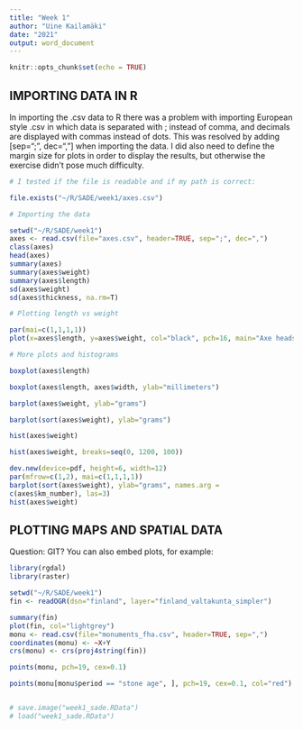 ```yaml
---
title: "Week 1"
author: "Uine Kailamäki"
date: "2021"
output: word_document
---
```


```r
knitr::opts_chunk$set(echo = TRUE)

```

## IMPORTING DATA IN R

In importing the .csv data to R there was a problem with importing European style .csv in which data is separated with ; instead of comma, and decimals are displayed with commas instead of dots. This was resolved by adding [sep=";", dec=","] when importing the data. I did also need to define the margin size for plots in order to display the results, but otherwise the exercise didn't pose much difficulty.

```r

# I tested if the file is readable and if my path is correct:

file.exists("~/R/SADE/week1/axes.csv")

# Importing the data

setwd("~/R/SADE/week1")
axes <- read.csv(file="axes.csv", header=TRUE, sep=";", dec=",")
class(axes)
head(axes)
summary(axes)
summary(axes$weight)
summary(axes$length)
sd(axes$weight)
sd(axes$thickness, na.rm=T)

# Plotting length vs weight

par(mai=c(1,1,1,1))
plot(x=axes$length, y=axes$weight, col="black", pch=16, main="Axe heads recovered by members of the public")

# More plots and histograms

boxplot(axes$length)

boxplot(axes$length, axes$width, ylab="millimeters")

barplot(axes$weight, ylab="grams")

barplot(sort(axes$weight), ylab="grams")

hist(axes$weight)

hist(axes$weight, breaks=seq(0, 1200, 100))

dev.new(device=pdf, height=6, width=12)
par(mfrow=c(1,2), mai=c(1,1,1,1))
barplot(sort(axes$weight), ylab="grams", names.arg =
c(axes$km_number), las=3)
hist(axes$weight)


```

## PLOTTING MAPS AND SPATIAL DATA

Question: GIT?
You can also embed plots, for example:

```r

library(rgdal)
library(raster)

setwd("~/R/SADE/week1")
fin <- readOGR(dsn="finland", layer="finland_valtakunta_simpler")

summary(fin)
plot(fin, col="lightgrey")
monu <- read.csv(file="monuments_fha.csv", header=TRUE, sep=",")
coordinates(monu) <- ~X+Y
crs(monu) <- crs(proj4string(fin))

points(monu, pch=19, cex=0.1)

points(monu[monu$period == "stone age", ], pch=19, cex=0.1, col="red")


# save.image("week1_sade.RData")
# load("week1_sade.RData")

```

